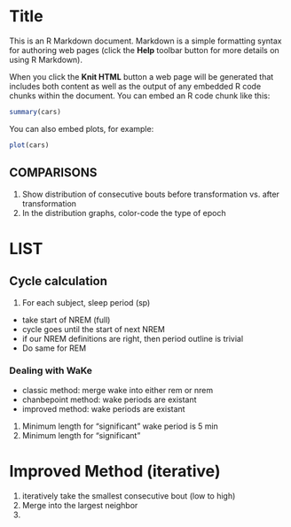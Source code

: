 Title
========================================================

This is an R Markdown document. Markdown is a simple formatting syntax for authoring web pages (click the **Help** toolbar button for more details on using R Markdown).

When you click the **Knit HTML** button a web page will be generated that includes both content as well as the output of any embedded R code chunks within the document. You can embed an R code chunk like this:

```r
summary(cars)
```

You can also embed plots, for example:

```r
plot(cars)
```

## COMPARISONS
1. Show distribution of consecutive bouts before transformation vs. after transformation
2. In the distribution graphs, color-code the type of epoch


# LIST
## Cycle calculation
1. For each subject, sleep period (sp)
  - take start of NREM (full)
  - cycle goes until the start of next NREM
  - if our NREM definitions are right, then period outline is trivial
  - Do same for REM
  
### Dealing with WaKe
- classic method: merge wake into either rem or nrem
- chanbepoint method: wake periods are existant
- improved method: wake periods are existant

1. Minimum length for "significant" wake period is 5 min
2. Minimum length for "significant" 
  
# Improved Method (iterative)
1. iteratively take the smallest consecutive bout (low to high)
2. Merge into the largest neighbor
3. 
